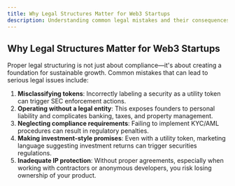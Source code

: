 ```yaml
---
title: Why Legal Structures Matter for Web3 Startups
description: Understanding common legal mistakes and their consequences
---
```


## Why Legal Structures Matter for Web3 Startups
Proper legal structuring is not just about compliance—it's about creating a foundation for sustainable growth. Common mistakes that can lead to serious legal issues include:

1. **Misclassifying tokens**: Incorrectly labeling a security as a utility token can trigger SEC enforcement actions.
2. **Operating without a legal entity**: This exposes founders to personal liability and complicates banking, taxes, and property management.
3. **Neglecting compliance requirements**: Failing to implement KYC/AML procedures can result in regulatory penalties.
4. **Making investment-style promises**: Even with a utility token, marketing language suggesting investment returns can trigger securities regulations.
5. **Inadequate IP protection**: Without proper agreements, especially when working with contractors or anonymous developers, you risk losing ownership of your product.
